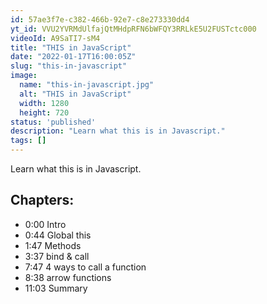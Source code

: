 ```yaml
---
id: 57ae3f7e-c382-466b-92e7-c8e273330dd4
yt_id: VVU2YVRMdUlfajQtMHdpRFN6bWFQY3RRLkE5U2FUSTctc000
videoId: A9SaTI7-sM4
title: "THIS in JavaScript"
date: "2022-01-17T16:00:05Z"
slug: "this-in-javascript"
image: 
  name: "this-in-javascript.jpg"
  alt: "THIS in JavaScript"
  width: 1280
  height: 720
status: 'published'
description: "Learn what this is in Javascript."
tags: []
---
```


Learn what this is in Javascript.

## Chapters:

* 0:00​ Intro
* 0:44 Global this
* 1:47 Methods
* 3:37 bind & call
* 7:47 4 ways to call a function
* 8:38 arrow functions
* 11:03 Summary


